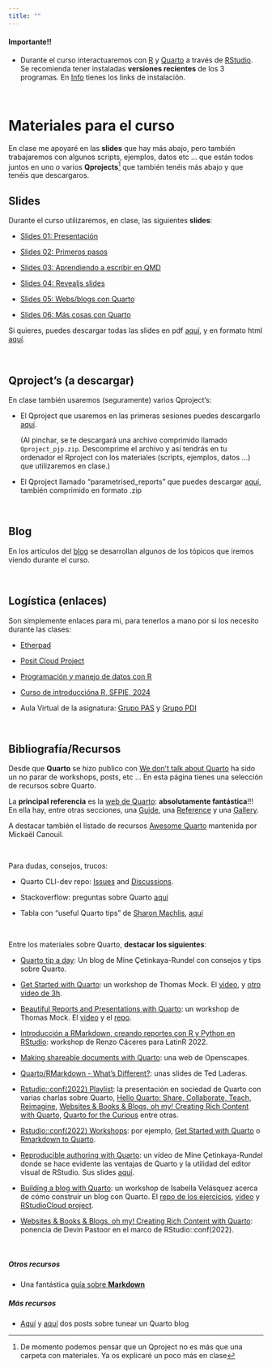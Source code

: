 ```yaml
---
title: ""
---
```




::: {.callout-important appearance="default" icon="false"}
#### Importante!!

-   Durante el curso interactuaremos con [R](https://cran.r-project.org/) y [Quarto](https://quarto.org/) a través de [RStudio](https://www.rstudio.com/products/rstudio/). Se recomienda tener instaladas **versiones recientes** de los 3 programas. En [Info](info.qmd) tienes los links de instalación.

:::


<br>

# Materiales para el curso


En clase me apoyaré en las **slides** que hay más abajo, pero también trabajaremos con algunos scripts, ejemplos, datos etc ... que están todos juntos en uno o varios **Qprojects**^[De momento podemos pensar que un Qproject no es más que una carpeta con materiales. Ya os explicaré un poco más en clase] que también tenéis más abajo y que tenéis que descargaros. 

## Slides

Durante el curso utilizaremos, en clase, las siguientes **slides**:

- [Slides 01: Presentación](./slides/01_presentacion.qmd){target="_blank"}

- [Slides 02: Primeros pasos](./slides/02_primeros_pasos.qmd){target="_blank"}

- [Slides 03: Aprendiendo a escribir en QMD](./slides/03_aprendiendo_Qmd.qmd){target="_blank"}

- [Slides 04: Revealjs slides](./slides/04_revealjs.qmd){target="_blank"}

- [Slides 05: Webs/blogs con Quarto](./slides/05_primer_web.qmd){target="_blank"}

- [Slides 06: Más cosas con Quarto](./slides/06_mas_cosas.qmd){target="_blank"}


Si quieres, puedes descargar todas las slides en pdf [aquí](./slides/slides_en_pdf.zip){target="_blank"}, y en formato html [aquí](./slides/slides_en_html.zip){target="_blank"}.


<br>

## Qproject's (a descargar)

En clase también usaremos (seguramente) varios Qproject's: 

  - El Qproject que usaremos en las primeras sesiones puedes descargarlo [aquí](./materiales/Qproject_pjp.zip){target="_blank"}.

      (Al pinchar, se te descargará una archivo comprimido llamado `Qproject_pjp.zip`. Descomprime el archivo y así tendrás en tu ordenador el Rproject con los materiales (scripts, ejemplos, datos ...) que utilizaremos en clase.)

  - El Qproject llamado "parametrised_reports" que puedes descargar [aquí](/cuestionario/parametrised_reports.zip){target="_blank"}, también comprimido en formato .zip


<br>

## Blog

En los artículos del [blog](blog.qmd){target="_blank"} se desarrollan algunos de los tópicos que iremos viendo durante el curso.

<br>


## Logística (enlaces)

Son simplemente enlaces para mi, para tenerlos a mano por si los necesito durante las clases:

- [Etherpad](https://etherpad.wikimedia.org/p/curso_intro_DS_UV){target="_blank"}

- [Posit Cloud Project](https://posit.cloud/content/6139160){target="_blank"} 

- [Programación y manejo de datos con R](https://perezp44.github.io/intro-ds-23-24-web/04-tutoriales.html){target="_blank"}


- [Curso de introduccióna R, SFPIE, 2024](https://perezp44.github.io/intro.R.sfpie.2024.web/){target="_blank"}


- Aula Virtual de la asignatura:  [Grupo PAS](https://aulavirtual.uv.es/course/view.php?id=74073){target="_blank"} y [Grupo PDI](https://aulavirtual.uv.es/course/view.php?id=74074){target="_blank"} 



<br>


## Bibliografía/Recursos 


Desde que **Quarto** se hizo publico con [We don't talk about Quarto](https://www.apreshill.com/blog/2022-04-we-dont-talk-about-quarto/){target="_blank"} ha sido un no parar de workshops, posts, etc ... En esta página tienes una selección de recursos sobre Quarto.

La **principal referencia** es la [web de Quarto](https://quarto.org/){target="_blank"}: **absolutamente fantástica**!!! En ella hay, entre otras secciones, una [Guide](https://quarto.org/docs/guide/){target="_blank"}, una [Reference](https://quarto.org/docs/reference/){target="_blank"} y una [Gallery](https://quarto.org/docs/gallery/){target="_blank"}.

A destacar también el listado de recursos [Awesome Quarto](https://github.com/mcanouil/awesome-quarto){target="_blank"} mantenida por Mickaël Canouil.


<br>

Para dudas, consejos, trucos:

- Quarto CLI-dev repo: [Issues](https://github.com/quarto-dev/quarto-cli/issues?q=is%3Aissue+is%3Aopen+sort%3Aupdated-desc){target="_blank"} and [Discussions](https://github.com/quarto-dev/quarto-cli/discussions){target="_blank"}.

-  Stackoverflow: preguntas sobre Quarto [aquí](https://stackoverflow.com/questions/tagged/quarto){target="_blank"}

- Tabla con "useful Quarto tips" de [Sharon Machlis](https://fosstodon.org/@smach){target="_blank"}, [aquí](https://apps.machlis.com/shiny/quartotips/){target="_blank"}

<br>

Entre los materiales sobre Quarto, **destacar los siguientes**:


- [Quarto tip a day](http://mine-cetinkaya-rundel.github.io/quarto-tip-a-day/){target="_blank"}: Un blog de Mine Çetinkaya-Rundel con consejos y tips sobre Quarto.

- [ Get Started with Quarto](https://jthomasmock.github.io/quarto-2hr-webinar/){target="_blank"}: un workshop de Thomas Mock. El [video](https://youtu.be/yvi5uXQMvu4), y [otro video de 3h](https://www.youtube.com/watch?v=KnwQFph3s94&list=PL4IzsxWztPdmSeucR67EH_8_hzldqYZX4&index=8){target="_blank"}.

- [Beautiful Reports and Presentations with Quarto](https://thomasmock.quarto.pub/reports-presentations/#/title-slide){target="_blank"}: un workshop de Thomas Mock. El [video](https://www.youtube.com/watch?v=hbf7Ai3jnxY){target="_blank"} y el [repo](https://github.com/jthomasmock/quarto-reporting){target="_blank"}. 

- [Introducción a RMarkdown, creando reportes con R y Python en RStudio](https://www.youtube.com/watch?v=d8jSN998Mtw){target="_blank"}: workshop de Renzo Cáceres para LatinR 2022.

- [Making shareable documents with Quarto](https://openscapes.github.io/quarto-website-tutorial/){target="_blank"}: una web de Openscapes.

- [Quarto/RMarkdown - What’s Different?](https://laderast.github.io/qmd_rmd/#/title-slide){target="_blank"}: unas slides de Ted Laderas.

- [Rstudio::conf(2022) Playlist](https://www.youtube.com/playlist?list=PL9HYL-VRX0oTOwqzVtL_q5T8MNrzn0mdH){target="_blank"}:  la presentación en sociedad de Quarto con varias charlas sobre Quarto, [Hello Quarto: Share, Collaborate, Teach, Reimagine](https://www.youtube.com/watch?v=p7Hxu4coDl8&list=PL9HYL-VRX0oTOwqzVtL_q5T8MNrzn0mdH&index=4){target="_blank"}, [Websites & Books & Blogs, oh my! Creating Rich Content with Quarto](https://www.youtube.com/watch?v=A9QRN4cpsDY&list=PL9HYL-VRX0oTOwqzVtL_q5T8MNrzn0mdH&index=49){target="_blank"}, [Quarto for the Curious ](https://www.youtube.com/watch?v=mrvhk2XUfWo&list=PL9HYL-VRX0oTOwqzVtL_q5T8MNrzn0mdH&index=55){target="_blank"} entre otras.  

-  [Rstudio::conf(2022) Workshops](https://github.com/rstudio-conf-2022){target="_blank"}: por ejemplo, [Get Started with Quarto](https://github.com/rstudio-conf-2022/get-started-quarto){target="_blank"} o [Rmarkdown to Quarto](https://github.com/rstudio-conf-2022/rmd-to-quarto){target="_blank"}.

- [Reproducible authoring with Quarto](https://www.youtube.com/watch?v=6p4vOKS6Xls){target="_blank"}: un vídeo de Mine Çetinkaya-Rundel donde se hace evidente las ventajas de Quarto y la utilidad del editor visual de RStudio. Sus slides [aquí](https://mine-cetinkaya-rundel.github.io/2022-repro-toronto/#/title-slide){target="_blank"}.


- [Building a blog with Quarto](https://ivelasq.quarto.pub/building-a-blog-with-quarto/){target="_blank"}: un workshop de Isabella Velásquez acerca de cómo construir un blog con Quarto. El [repo de los ejercicios](https://github.com/ivelasq/build-your-own-blog-exercises){target="_blank"}, [video](https://www.youtube.com/watch?v=CVcvXfRyfE0){target="_blank"} y [RStudioCloud project]( https://rstudio.cloud/project/4404816){target="_blank"}.

- [Websites & Books & Blogs, oh my! Creating Rich Content with Quarto](https://www.youtube.com/watch?v=A9QRN4cpsDY&list=PL9HYL-VRX0oTOwqzVtL_q5T8MNrzn0mdH&index=49){target="_blank"}: ponencia de Devin Pastoor en el marco de RStudio::conf(2022).



<br>

##### Otros recursos

- Una fantástica [guía sobre **Markdown**](https://www.markdownguide.org/){target="_blank"}

##### Más recursos

- [Aquí](https://albert-rapp.de/posts/13_quarto_blog_writing_guide/13_quarto_blog_writing_guide.html#create-your-own-series) y [aquí](https://ellakaye.co.uk/posts/2022-12-11_welcome-quarto/) dos posts sobre tunear un Quarto blog
